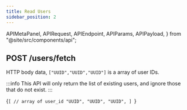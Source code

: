 ```yaml
---
title: Read Users
sidebar_position: 2
---
```


  APIMetaPanel,
  APIRequest,
  APIEndpoint,
  APIParams,
  APIPayload,
} from "@site/src/components/api";

## POST /users/fetch

HTTP body data, `["UUID","UUID","UUID"]` is a array of user IDs.

:::info
This API will only return the list of existing users, and ignore those that do not exist.
:::

<APIEndpoint url="/users/fetch" />

<APIMetaPanel
  scope="PROFILE:READ"
  scopeNote="If the `PHONE:READ` permission granted, you will obtain the user's mobile phone number"
/>

<APIPayload>{`[
  // array of user_id
  "UUID",
  "UUID",
  "UUID",
]
`}</APIPayload>

<APIRequest
  title="Read Users"
  method="POST"
  url="/users/fetch --data '[&quot;06aed1e3-bd77-4a59-991a-5bb5ae6fbb09&quot;]'"
/>

<RespUsers />
